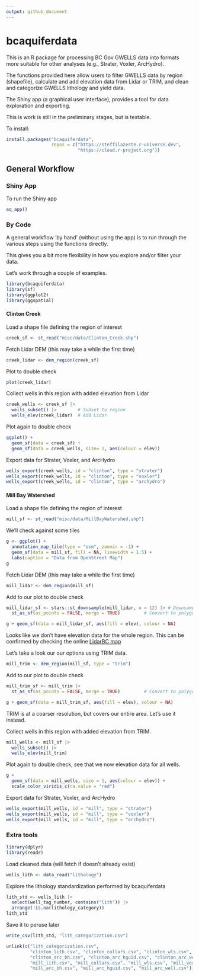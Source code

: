 ```yaml
---
output: github_document
---
```


# bcaquiferdata

This is an R package for processing BC Gov GWELLS data into formats more suitable for 
other analyses (e.g., Strater, Voxler, ArcHydro).

The functions provided here allow users to filter GWELLS data by region (shapefile),
calculate and add elevation data from Lidar or TRIM, and clean and categorize GWELLS
lithology and yield data. 

The Shiny app (a graphical user interface), provides a tool for data exploration
and exporting.


This is work is still in the preliminary stages, but is testable.


To install:

```r
install.packages("bcaquiferdata", 
                 repos = c("https://steffilazerte.r-universe.dev", 
                           "https://cloud.r-project.org"))
```

## General Workflow

### Shiny App
To run the Shiny app
```r
aq_app()
```



### By Code

A general workflow 'by hand' (without using the app) is to run through 
the various steps using the functions directly.

This gives you a bit more flexibility in how you explore and/or filter your
data.

Let's work through a couple of examples. 

```r
library(bcaquiferdata)
library(sf)
library(ggplot2)
library(ggspatial)
```

#### Clinton Creek
Load a shape file defining the region of interest
```r
creek_sf <- st_read("misc/data/Clinton_Creek.shp")
```

Fetch Lidar DEM (this may take a while the first time)

```r
creek_lidar <- dem_region(creek_sf)
```

Plot to double check
```r
plot(creek_lidar)
```

Collect wells in this region with added elevation from Lidar

```r
creek_wells <- creek_sf |>
  wells_subset() |>        # Subset to region
  wells_elev(creek_lidar)  # Add Lidar
```

Plot again to double check
```r
ggplot() +
  geom_sf(data = creek_sf) +
  geom_sf(data = creek_wells, size= 1, aes(colour = elev))
```

Export data for Strater, Voxler, and ArcHydro
```r
wells_export(creek_wells, id = "clinton", type = "strater")
wells_export(creek_wells, id = "clinton", type = "voxler")
wells_export(creek_wells, id = "clinton", type = "archydro")
```

#### Mill Bay Watershed
Load a shape file defining the region of interest
```r
mill_sf <- st_read("misc/data/MillBayWatershed.shp")
```

We'll check against some tiles
```r
g <- ggplot() +
  annotation_map_tile(type = "osm", zoomin = -1) +
  geom_sf(data = mill_sf, fill = NA, linewidth = 1.5) +
  labs(caption = "Data from OpenStreet Map")
g
```

Fetch Lidar DEM (this may take a while the first time)

```r
mill_lidar <- dem_region(mill_sf)
```

Add to our plot to double check
```r
mill_lidar_sf <- stars::st_downsample(mill_lidar, n = 12) |> # Downsample first
  st_as_sf(as_points = FALSE, merge = TRUE)         # Convert to polygons

g + geom_sf(data = mill_lidar_sf, aes(fill = elev), colour = NA)
```

Looks like we don't have elevation data for the whole region. 
This can be confirmed by checking the online [LidarBC map](https://governmentofbc.maps.arcgis.com/apps/MapSeries/index.html?appid=d06b37979b0c4709b7fcf2a1ed458e03)

Let's take a look our our options using TRIM data.
```r
mill_trim <- dem_region(mill_sf, type = "trim")
```

Add to our plot to double check
```r
mill_trim_sf <- mill_trim |>
  st_as_sf(as_points = FALSE, merge = TRUE)         # Convert to polygons

g + geom_sf(data = mill_trim_sf, aes(fill = elev), colour = NA)
```

TRIM is at a coarser resolution, but covers our entire area. Let's use it instead.

Collect wells in this region with added elevation from TRIM.

```r
mill_wells <- mill_sf |>
  wells_subset() |>
  wells_elev(mill_trim)
```

Plot again to double check, see that we now elevation data for all wells.
```r
g +
  geom_sf(data = mill_wells, size = 1, aes(colour = elev)) +
  scale_color_viridis_c(na.value = "red")
```


Export data for Strater, Voxler, and ArcHydro
```r
wells_export(mill_wells, id = "mill", type = "strater")
wells_export(mill_wells, id = "mill", type = "voxler")
wells_export(mill_wells, id = "mill", type = "archydro")
```


### Extra tools

```r
library(dplyr)
library(readr)
```


Load cleaned data (will fetch if doesn't already exist)

```r
wells_lith <- data_read("lithology")
```

Explore the lithology standardization performed by bcaquiferdata

```r
lith_std <- wells_lith |>
  select(well_tag_number, contains("lith")) |>
  arrange(!is.na(lithology_category))
lith_std
```

Save it to peruse later
```r
write_csv(lith_std, "lith_categorization.csv")
```


```r
unlink(c("lith_categorization.csv", 
         "clinton_lith.csv", "clinton_collars.csv", "clinton_wls.csv", "clinton_vox",
         "clinton_arc_bh.csv", "clinton_arc_hguid.csv", "clinton_arc_well.csv",
         "mill_lith.csv", "mill_collars.csv", "mill_wls.csv", "mill_vox",
         "mill_arc_bh.csv", "mill_arc_hguid.csv", "mill_arc_well.csv"))
```

